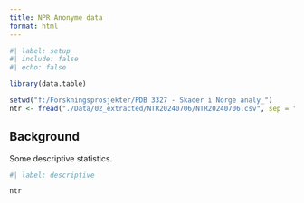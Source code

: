 ```yaml
---
title: NPR Anonyme data
format: html
---
```


```r
#| label: setup
#| include: false
#| echo: false

library(data.table)

setwd("f:/Forskningsprosjekter/PDB 3327 - Skader i Norge analy_")
ntr <- fread("./Data/02_extracted/NTR20240706/NTR20240706.csv", sep = ";")

```

## Background

Some descriptive statistics.

```r
#| label: descriptive

ntr
```
